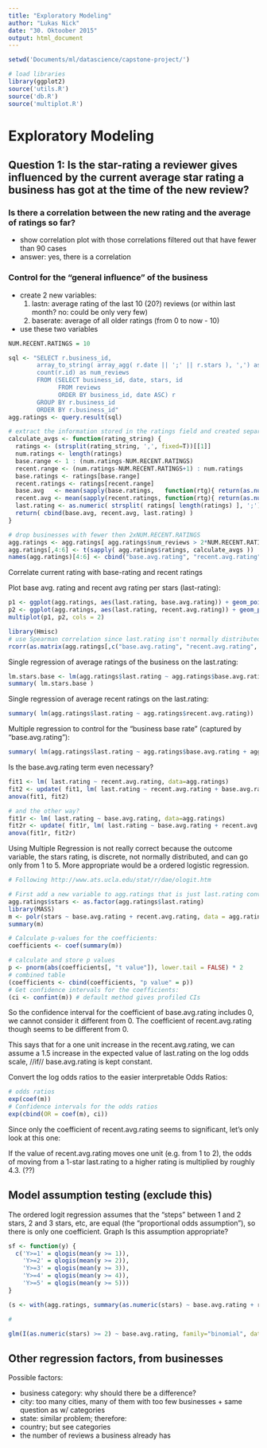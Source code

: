 ```yaml
---
title: "Exploratory Modeling"
author: "Lukas Nick"
date: "30. Oktoober 2015"
output: html_document
---
```


```r
setwd('Documents/ml/datascience/capstone-project/')

# load libraries
library(ggplot2)
source('utils.R')
source('db.R')
source('multiplot.R')
```


# Exploratory Modeling

## Question 1: Is the star-rating a reviewer gives influenced by the current average star rating a business has got at the time of the new review?

### Is there a correlation between the new rating and the average of ratings so far?

* show correlation plot with those correlations filtered out that have fewer than 90 cases
* answer: yes, there is a correlation

### Control for the "general influence" of the business

* create 2 new variables: 
  1. lastn: average rating of the last 10 (20?) reviews (or within last month? no: could be only very few)
  2. baserate: average of all older ratings (from 0 to now - 10)
* use these two variables 

```r

NUM.RECENT.RATINGS = 10

sql <- "SELECT r.business_id, 
        array_to_string( array_agg( r.date || ';' || r.stars ), ',') as ratings, 
        count(r.id) as num_reviews
        FROM (SELECT business_id, date, stars, id 
              FROM reviews 
              ORDER BY business_id, date ASC) r 
        GROUP BY r.business_id
        ORDER BY r.business_id"
agg.ratings <- query.result(sql)

# extract the information stored in the ratings field and created separate fields
calculate_avgs <- function(rating_string) {
  ratings <- (strsplit(rating_string, ',', fixed=T))[[1]]
  num.ratings <- length(ratings)
  base.range <- 1 : (num.ratings-NUM.RECENT.RATINGS)
  recent.range <- (num.ratings-NUM.RECENT.RATINGS+1) : num.ratings
  base.ratings <- ratings[base.range]
  recent.ratings <- ratings[recent.range]
  base.avg   <- mean(sapply(base.ratings,   function(rtg){ return(as.numeric( strsplit(rtg, ';')[[1]][2] )) }))
  recent.avg <- mean(sapply(recent.ratings, function(rtg){ return(as.numeric( strsplit(rtg, ';')[[1]][2] )) }))
  last.rating <- as.numeric( strsplit( ratings[ length(ratings) ], ';')[[1]][2] )
  return( cbind(base.avg, recent.avg, last.rating) )
}

# drop businesses with fewer then 2xNUM.RECENT.RATINGS
agg.ratings <- agg.ratings[ agg.ratings$num_reviews > 2*NUM.RECENT.RATINGS, ]
agg.ratings[,4:6] <- t(sapply( agg.ratings$ratings, calculate_avgs ))
names(agg.ratings)[4:6] <- cbind("base.avg.rating", "recent.avg.rating", "last.rating")

```

Correlate current rating with base-rating and recent ratings

Plot base avg. rating and recent avg rating per stars (last-rating):
```r
p1 <- ggplot(agg.ratings, aes(last.rating, base.avg.rating)) + geom_point(alpha=1/100) 
p2 <- ggplot(agg.ratings, aes(last.rating, recent.avg.rating)) + geom_point(alpha=1/100)
multiplot(p1, p2, cols = 2)
```

```r
library(Hmisc)
# use Spearman correlation since last.rating isn't normally distributed at all
rcorr(as.matrix(agg.ratings[,c("base.avg.rating", "recent.avg.rating", "last.rating")]), type="spearman")
```

Single regression of average ratings of the business on the last.rating:
```r
lm.stars.base <- lm(agg.ratings$last.rating ~ agg.ratings$base.avg.rating)
summary( lm.stars.base )
```

Single regression of average recent ratings on the last.rating:
```r
summary( lm(agg.ratings$last.rating ~ agg.ratings$recent.avg.rating))
```

Multiple regression to control for the "business base rate" (captured by "base.avg.rating"):
```r
summary( lm(agg.ratings$last.rating ~ agg.ratings$base.avg.rating + agg.ratings$recent.avg.rating) )
```

Is the base.avg.rating term even necessary?
```r
fit1 <- lm( last.rating ~ recent.avg.rating, data=agg.ratings)
fit2 <- update( fit1, lm( last.rating ~ recent.avg.rating + base.avg.rating, data=agg.ratings) )
anova(fit1, fit2)

# and the other way?
fit1r <- lm( last.rating ~ base.avg.rating, data=agg.ratings)
fit2r <- update( fit1r, lm( last.rating ~ base.avg.rating + recent.avg.rating, data=agg.ratings) )
anova(fit1r, fit2r)

```

Using Multiple Regression is not really correct because the outcome variable, the stars rating, is discrete, not normally distributed, and can go only from 1 to 5.
More appropriate would be a ordered logistic regression.

```r
# Following http://www.ats.ucla.edu/stat/r/dae/ologit.htm

# First add a new variable to agg.ratings that is just last.rating converted to a factor, since polr requires this
agg.ratings$stars <- as.factor(agg.ratings$last.rating)
library(MASS)
m <- polr(stars ~ base.avg.rating + recent.avg.rating, data = agg.ratings, Hess=TRUE)
summary(m)

# Calculate p-values for the coefficients:
coefficients <- coef(summary(m))

# calculate and store p values
p <- pnorm(abs(coefficients[, "t value"]), lower.tail = FALSE) * 2
# combined table
(coefficients <- cbind(coefficients, "p value" = p))
# Get confidence intervals for the coefficients: 
(ci <- confint(m)) # default method gives profiled CIs
```

So the confidence interval for the coefficient of base.avg.rating includes 0, we cannot consider it different from 0. 
The coefficient of recent.avg.rating though seems to be different from 0.

This says that for a one unit increase in the recent.avg.rating, we can assume a 1.5 increase in the expected value of last.rating on the log odds scale, //if// base.avg.rating is kept constant.

Convert the log odds ratios to the easier interpretable Odds Ratios:
```r

# odds ratios
exp(coef(m))
# Confidence intervals for the odds ratios
exp(cbind(OR = coef(m), ci))
```

Since only the coefficient of recent.avg.rating seems to significant, let's only look at this one:

If the value of recent.avg.rating moves one unit (e.g. from 1 to 2), the odds of moving from a 1-star last.rating to a higher rating is multiplied by roughly 4.3. (??)

## Model assumption testing (exclude this)

The ordered logit regression assumes that the "steps" between 1 and 2 stars, 2 and 3 stars, etc, are equal (the "proportional odds assumption"), so there is only one coefficient. Graph Is this assumption appropriate? 

```r
sf <- function(y) {
  c('Y>=1' = qlogis(mean(y >= 1)),
    'Y>=2' = qlogis(mean(y >= 2)),
    'Y>=3' = qlogis(mean(y >= 3)),
    'Y>=4' = qlogis(mean(y >= 4)),
    'Y>=5' = qlogis(mean(y >= 5)))
}

(s <- with(agg.ratings, summary(as.numeric(stars) ~ base.avg.rating + recent.avg.rating, fun=sf)))

# 

glm(I(as.numeric(stars) >= 2) ~ base.avg.rating, family="binomial", data = agg.ratings)

```




## Other regression factors, from businesses

Possible factors:

* business category: why should there be a difference?
* city: too many cities, many of them with too few businesses + same question as w/ categories
* state: similar problem; therefore:
* country; but see categories
* the number of reviews a business already has


```r
```
